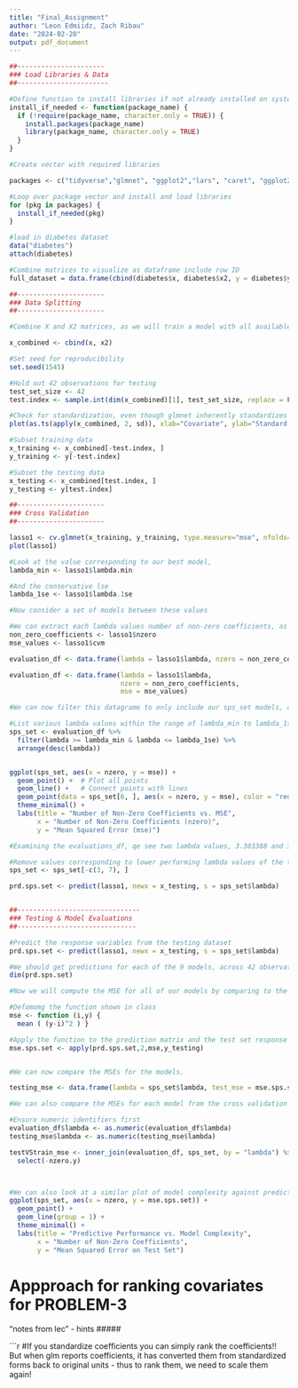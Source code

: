 ```yaml
---
title: "Final_Assignment"
author: "Leon Edmiidz, Zach Ribau"
date: "2024-02-20"
output: pdf_document
---
```


```r

##----------------------
### Load Libraries & Data
##-----------------------

#Define function to install libraries if not already installed on system
install_if_needed <- function(package_name) {
  if (!require(package_name, character.only = TRUE)) {
    install.packages(package_name)
    library(package_name, character.only = TRUE)
  }
}

#Create vector with required libraries

packages <- c("tidyverse","glmnet", "ggplot2","lars", "caret", "ggplot2", "GGally")

#Loop over package vector and install and load libraries
for (pkg in packages) {
  install_if_needed(pkg)
}

#load in diabetes dataset
data("diabetes")
attach(diabetes)

#Combine matrices to visualize as dataframe include row ID
full_dataset = data.frame(cbind(diabetes$x, diabetes$x2, y = diabetes$y))

##----------------------
### Data Splitting
##----------------------

#Combine X and X2 matrices, as we will train a model with all available  features.

x_combined <- cbind(x, x2)

#Set seed for reproducibility
set.seed(1545)

#Hold out 42 observations for testing
test_set_size <- 42 
test.index <- sample.int(dim(x_combined)[1], test_set_size, replace = FALSE)

#Check for standardization, even though glmnet inherently standardizes
plot(as.ts(apply(x_combined, 2, sd)), xlab="Covariate", ylab="Standard Deviation") 

#Subset training data
x_training <- x_combined[-test.index, ]
y_training <- y[-test.index]

#Subset the testing data
x_testing <- x_combined[test.index, ]
y_testing <- y[test.index]

```


```r
##----------------------
### Cross Validation
##----------------------

lasso1 <- cv.glmnet(x_training, y_training, type.measure="mse", nfolds=10)
plot(lasso1) 

#Look at the value corresponding to our best model, 
lambda_min <- lasso1$lambda.min

#And the conservative lse
lambda_1se <- lasso1$lambda.1se

#Now consider a set of models between these values

#We can extract each lambda values number of non-zero coefficients, as well as mse values, and save to a dataframe
non_zero_coefficients <- lasso1$nzero
mse_values <- lasso1$cvm

evaluation_df <- data.frame(lambda = lasso1$lambda, nzero = non_zero_coefficients)

evaluation_df <- data.frame(lambda = lasso1$lambda, 
                            nzero = non_zero_coefficients, 
                            mse = mse_values)

#We can now filter this datagrame to only include our sps_set models, and comapre them accordingly.

#List various lambda values within the range of lambda_min to lambda_1se
sps_set <- evaluation_df %>%
  filter(lambda >= lambda_min & lambda <= lambda_1se) %>%
  arrange(desc(lambda))


ggplot(sps_set, aes(x = nzero, y = mse)) +
  geom_point() +  # Plot all points
  geom_line() +   # Connect points with lines
  geom_point(data = sps_set[6, ], aes(x = nzero, y = mse), color = "red", size = 4, shape = 8) + # Highlight index 6
  theme_minimal() +
  labs(title = "Number of Non-Zero Coefficients vs. MSE",
       x = "Number of Non-Zero Coefficients (nzero)",
       y = "Mean Squared Error (mse)")

#Examining the evaluations_df, qe see two lambda values, 3.303388 and 3.625464 that are close to our best model and that have the same nzero value (18), thus we will consider the higher performing one, 3.303388. additional values share an nzero of 14, so we take only the 4.792651.

#Remove values corresponding to lower performing lambda values of the two pairs
sps_set <- sps_set[-c(3, 7), ]

prd.sps.set <- predict(lasso1, newx = x_testing, s = sps_set$lambda)


##-------------------------------
### Testing & Model Evaluations
##------------------------------

#Predict the response variables from the testing dataset
prd.sps.set <- predict(lasso1, newx = x_testing, s = sps_set$lambda)

#We should get predictions for each of the 9 models, across 42 observations.
dim(prd.sps.set)

#Now we will compute the MSE for all of our models by comparing to the ground truth response variables

#Defomomg the function shown in class
mse <- function (i,y) {
  mean ( (y-i)^2 ) }	

#Apply the function to the prediction matrix and the test set response variables
mse.sps.set <- apply(prd.sps.set,2,mse,y_testing)


#We can now compare the MSEs for the models.

testing_mse <- data.frame(lambda = sps_set$lambda, test_mse = mse.sps.set)

#We can also compare the MSEs for each model from the cross validation estimates to the actual testing MSE's, merging based on lambda as the key.

#Ensure numeric identifiers first
evaluation_df$lambda <- as.numeric(evaluation_df$lambda)
testing_mse$lambda <- as.numeric(testing_mse$lambda)

testVStrain_mse <- inner_join(evaluation_df, sps_set, by = "lambda") %>%
  select(-nzero.y)



#We can also look at a similar plot of model complexity against predictive performance. 
ggplot(sps_set, aes(x = nzero, y = mse.sps.set)) +
  geom_point() +
  geom_line(group = 1) +
  theme_minimal() +
  labs(title = "Predictive Performance vs. Model Complexity",
       x = "Number of Non-Zero Coefficients",
       y = "Mean Squared Error on Test Set")

```



#####
# Appproach for ranking covariates for PROBLEM-3 
"notes from lec" - hints
#####

```r


#If you standardize coefficients you can simply rank the coefficients!! But when glm reports coefficients, it has converted them from standardized forms back to original units - thus to rank them, we need to scale them again!


